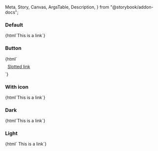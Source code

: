   Meta,
  Story,
  Canvas,
  ArgsTable,
  Description,
} from "@storybook/addon-docs";

<Meta title="Web Components/Link" component="ic-link" />

<Description markdown={readme} />

### Default

<Canvas>
  <Story
    name="Default"
    parameters={{ layout: "fullscreen", loki: { skip: true } }}
  >
    {html`<ic-link href="/">This is a link</ic-link>`}
  </Story>
</Canvas>

### Button

<Canvas>
  <Story
    name="Button"
    parameters={{ layout: "fullscreen", loki: { skip: true } }}
  >
    {html`<div style="padding: 8px">
      <ic-link button-style="true" appearance="dark">
        <a slot="router-item" href="/">Slotted link</a>
      </ic-link>
    </div>`}
  </Story>
</Canvas>

### With icon

<Canvas>
  <Story
    name="With icon"
    parameters={{ layout: "fullscreen", loki: { skip: true } }}
  >
    {html`<ic-link href="/" show-icon>This is a link</ic-link>`}
  </Story>
</Canvas>

### Dark

<Canvas>
  <Story
    name="Dark"
    parameters={{ layout: "fullscreen", loki: { skip: true } }}
  >
    {html`<ic-link href="/" appearance="dark" target="_blank"
      >This is a link</ic-link
    >`}
  </Story>
</Canvas>

### Light

<Canvas>
  <Story
    name="Light"
    parameters={{ backgrounds: { default: "dark" }, loki: { skip: true } }}
  >
    {html` <ic-link href="/" appearance="light" show-icon
      >This is a link</ic-link
    >`}
  </Story>
</Canvas>
